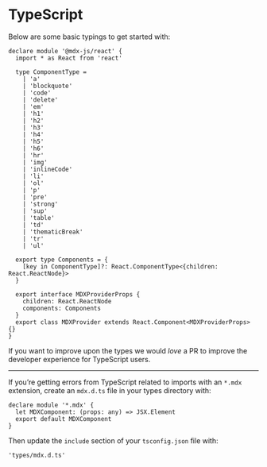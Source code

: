 # TypeScript

<!--
TODO: this feels like it’s placed weirdly.
Where could it go?
-->

Below are some basic typings to get started with:

```tsx
declare module '@mdx-js/react' {
  import * as React from 'react'

  type ComponentType =
    | 'a'
    | 'blockquote'
    | 'code'
    | 'delete'
    | 'em'
    | 'h1'
    | 'h2'
    | 'h3'
    | 'h4'
    | 'h5'
    | 'h6'
    | 'hr'
    | 'img'
    | 'inlineCode'
    | 'li'
    | 'ol'
    | 'p'
    | 'pre'
    | 'strong'
    | 'sup'
    | 'table'
    | 'td'
    | 'thematicBreak'
    | 'tr'
    | 'ul'

  export type Components = {
    [key in ComponentType]?: React.ComponentType<{children: React.ReactNode}>
  }

  export interface MDXProviderProps {
    children: React.ReactNode
    components: Components
  }
  export class MDXProvider extends React.Component<MDXProviderProps> {}
}
```

If you want to improve upon the types we would _love_ a PR to
improve the developer experience for TypeScript users.

---

If you’re getting errors from TypeScript related to imports with an `*.mdx`
extension, create an `mdx.d.ts` file in your types directory with:

```tsx
declare module '*.mdx' {
  let MDXComponent: (props: any) => JSX.Element
  export default MDXComponent
}
```

Then update the `include` section of your `tsconfig.json` file with: 

```
'types/mdx.d.ts'
```
